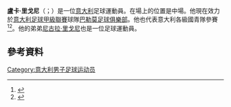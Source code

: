 '''盧卡·里戈尼'''（{{lang-it|Luca Rigoni}}；{{bd|1984年|12月7日}}）是一位[[意大利|意大利]]足球運動員。在場上的位置是中場。他現在效力於[[意大利足球甲級聯賽|意大利足球甲級聯賽]]球隊[[巴勒莫足球俱樂部|巴勒莫足球俱樂部]]。他也代表意大利各級國青隊參賽<ref>{{Cite news|url=http://www.figc.it/it/204/20788/2009/03/News.shtml|title=Under 19: l’8 aprile amichevole a Kiev con l’Ucraina|date=30 March 2009|accessdate=4 September 2010|work=FIGC|language=it|archive-date=2009-04-02|archive-url=https://web.archive.org/web/20090402061017/http://www.figc.it/it/204/20788/2009/03/News.shtml|dead-url=no}}</ref><ref>{{Cite news|url=http://www.fcdynamo.kiev.ua/ru/dynamo/news/28712.html|title=Сборная Украины (U-19) упустила победу над итальянцами|trans_title=Ukraine Team (U19) missed victory over Italy|date=8 April 2009|accessdate=13 September 2010|work=FC Dynameo Kiev|language=ru|archive-date=2009-04-13|archive-url=https://web.archive.org/web/20090413193332/http://www.fcdynamo.kiev.ua/ru/dynamo/news/28712.html|dead-url=no}}</ref>。他的弟弟[[尼古拉·里戈尼|尼古拉·里戈尼]]也是一位足球運動員。
==參考資料==
{{Reflist}}

{{DEFAULTSORT: Rigoni, Luca}}
[[Category:意大利男子足球运动员|Category:意大利男子足球运动员]]